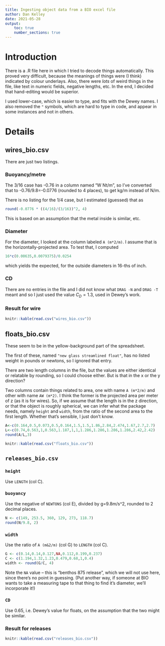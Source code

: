 ```yaml
---
title: Ingesting object data from a BIO excel file
author: Dan Kelley
date: 2021-05-28
output:
    toc: true
    number_sections: true
---
```


# Introduction

There is a .R file here in which I tried to decode things automatically.  This
proved very difficult, because the meanings of things were (I think) indicated
by colour underlays.  Also, there were *lots* of weird things in the file, like
text in numeric fields, negative lengths, etc.  In the end, I decided that
hand-editing would be superior.

I used lower-case, which is easier to type, and fits with the Dewey names.  I
also removed the `"` symbols, which are hard to type in code, and appear in
some instances and not in others.

# Details

## wires_bio.csv

There are just two listings.

### Buoyancy/metre

The 3/16 case has -0.76 in a column named "W Nt/m", so I've converted that to
-0.76/9.8=-0.0776 (rounded to 4 places), to get kg/m instead of N/m.

There is no listing for the 1/4 case, but I estimated (guessed) that as

```r
round(-0.0776 * ((4/16)/(3/16))^2, 4)
```
This is based on an assumption that the metal inside is similar, etc.

### Diameter

For the diameter, I looked at the column labeled `A (m*2/m)`. I assume that is
the horizontally-projected area. To test that, I computed 
```r
16*c(0.00635,0.0079375)/0.0254
```
which yields the expected, for the outside diameters in 16-ths of inch.

### CD

There are no entries in the file and I did not know what `DRAG -N` and `DRAG
-T` meant and so I just used the value $C_D=1.3$, used in Dewey's work.

### Result for wire

```r
knitr::kable(read.csv("wires_bio.csv"))
```


## floats_bio.csv

These seem to be in the yellow-background part of the spreadsheet.

The first of these, named `"new glass streamlined float"`, has no listed weight
in pounds or newtons, so I ignored that entry.

There are two length columns in the file, but the values are either identical
or relatable by rounding, so I could choose either.  But is that in the x or
the y direction?

Two columns contain things related to area, one with name `A (m*2/m)` and other
with name `AW (m*2)`.  I think the former is the projected area per meter of z
(as it is for wires).  So, if we assume that the length is in the z direction,
or that the object is roughly spherical, we can infer what the package needs,
namely `height` and `width`, from the ratio of the second area to the first
length.  Whether that's sensible, I just don't know.
```r
A<-c(0.164,0.5,0.073,0.5,0.164,1.5,1.5,1.86,2.84,2.474,1.67,2.7,2.7)
L<-c(0.74,0.563,1,0.563,1.187,1,1,1.286,1.286,1.286,1.286,2.42,2.42)
round(A/L,3)
```

```r
knitr::kable(read.csv("floats_bio.csv"))
```

## `releases_bio.csv`

### `height`
Use `LENGTH` (col C).

### `buoyancy`
Use the negative of `NEWTONS` (col E), divided by g=9.8m/s^2, rounded to 2 decimal
places.
```r
N <- c(149, 253.5, 360,	129, 273, 118.7)
round(N/9.8, 2)
```

### `width`
Use the ratio of `A (m&2/m)` (col G) to `LENGTH` (col C).
```r
G <- c(0.14,0.14,0.127,NA,0.112,0.199,0.237)
C <- c(1.194,1.32,1.23,0.479,0.68,1,0.4)
width <- round(G/C, 4)
```
Note the `NA` value -- this is "benthos 875 release", which we will not use
here, since there's no point in guessing.  (Put another way, if someone at BIO
wants to take a measuring tape to that thing to find it's diameter, we'll
incorporate it!)

### `CD`
Use 0.65, i.e. Dewey's value for floats, on the assumption that the two might
be similar.

### Result for releases

```r
knitr::kable(read.csv("releases_bio.csv"))
```


